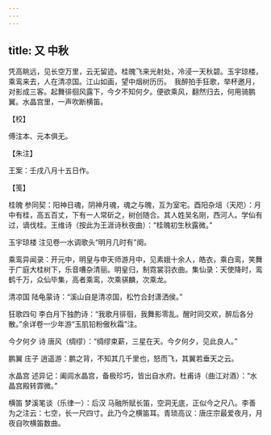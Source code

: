 ```yaml
---
---
---
```

title: 又 中秋
---







凭高眺远，见长空万里，云无留迹。桂魄飞来光射处，冷浸一天秋碧。玉宇琼楼，乘鸾来去，人在清凉国。江山如画，望中烟树历历。　我醉拍手狂歌，举杯邀月，对影成三客。起舞徘徊风露下，今夕不知何夕。便欲乘风，翻然归去，何用骑鹏翼。水晶宫里，一声吹断横笛。





【校】


傅注本、元本俱无。





【朱注】


王案：壬戌八月十五日作。





【笺】


桂魄 参同契：阳神日魂，阴神月魂，魂之与魄，互为室宅。酉阳杂俎（天咫）：月中有桂，高五百丈，下有一人常斫之，树创随合。其人姓吴名刚，西河人。学仙有过，谪伐桂。王维诗（按此为王涯诗秋夜曲）：“桂魄初生秋露微。”

玉宇琼楼 注见卷一水调歌头“明月几时有”阕。

乘鸾异闻录：开元中，明皇与申天师游月中，见素娥十余人，皓衣，乘白鸾，笑舞于广庭大桂树下，乐音嘈杂清丽。明皇归，制霓裳羽衣曲。集仙录：天使降时，鸾鹤千万，众仙毕集，高者乘鸾，次乘骐麟，次乘龙。

清凉国 陆龟蒙诗：“溪山自是清凉国，松竹合封潇洒侯。”

狂歌四句 李白月下独酌诗：“我歌月徘徊，我舞影零乱。醒时同交欢，醉后各分散。”余详卷一少年游“玉肌铅粉傲秋霜”注。

今夕何夕 诗 唐风（绸缪）：“绸缪束薪，三星在天。今夕何夕，见此良人。”

鹏翼 庄子 逍遥游：鹏之背，不知其几千里也，怒而飞，其翼若垂天之云。

水晶宫 述异记：阖闾水晶宫，备极珍巧，皆出自水府。杜甫诗（曲江对酒）：“水晶宫殿转霏微。”

横笛 梦溪笔谈（乐律一）：后汉 马融所赋长笛，空洞无底，正似今之尺八。李善为之注云：七空，长一尺四寸。此乃今之横笛耳。青琐高议：唐庄宗最爱夜月，月夜自吹横笛数曲。